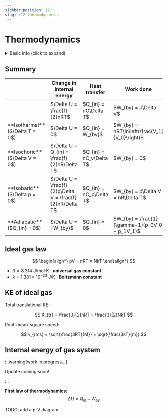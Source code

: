 ```yaml
---
sidebar_position: 12
slug: /12-thermodynamics
---
```



# Thermodynamics

<details>
<summary>Basic info (click to expand)</summary>

Number of moles $n = \frac{m}{M} = \frac{N}{N_A}$
- $M$: molar mass (kg/mol), mass of 1 mole of the substance
- $N$: number of particles/molecules
- $N_A = 6.02\times10^{23}$ mol$^{-1}$ : **Avogadro constant**

Pressure $= \frac{\text{Force}}{\text{Area}}$

Density $= \frac{\text{Mass}}{\text{Volume}}$

Litter to cubic meter: $1$L = $1\times10^{-3}$ m$^3$

</details>

## Summary

<Table>
<thead>
<tr>
    <Th></Th>
    <Th>Change in internal energy</Th>
    <Th>Heat transfer</Th>
    <Th>Work done</Th>
</tr>
</thead>
<tbody>
<tr>
    <Td></Td>
    <Td>$\Delta U = \frac{f}{2}nRT$</Td>
    <Td>$Q_{in} = nC\Delta T$</Td>
    <Td>$W_{by} = p\Delta V$</Td>
</tr>
<tr>
    <Td>**Isothermal** ($\Delta T = 0$)</Td>
    <Td>$\Delta U = 0$</Td>
    <Td>$Q_{in} = W_{by}$</Td>
    <Td>$W_{by} = nRT\ln\left(\frac{V_1}{V_0}\right)$</Td>
</tr>
<tr>
    <Td>**Isochoric** ($\Delta V = 0$)</Td>
    <Td>$\Delta U = Q_{in} = \frac{f}{2}nR\Delta T$</Td>
    <Td>$Q_{in} = nC_v\Delta T$</Td>
    <Td>$W_{by} = 0$</Td>
</tr>
<tr>
    <Td>**Isobaric** ($\Delta p = 0$)</Td>
    <Td>$\Delta U = \frac{f}{2}p\Delta V = \frac{f}{2}nR\Delta T$</Td>
    <Td>$Q_{in} = nC_p\Delta T$</Td>
    <Td>$W_{by} = p\Delta V = nR\Delta T$</Td>
</tr>
<tr>
    <Td>**Adiabatic** ($Q_{in} = 0$)</Td>
    <Td>$\Delta U = -W_{by}$</Td>
    <Td>$Q_{in} = 0$</Td>
    <Td>$W_{by} = \frac{1}{\gamma-1}(p_0V_0 - p_1V_1)$</Td>
</tr>
</tbody>
</Table>

## Ideal gas law

$$
\begin{align*}
pV = nRT = NkT
\end{align*}
$$

- $R = 8.314$ J/mol$\cdot$K : **universal gas constant**
- $k = 1.381\times10^{-23}$ J/K : **Boltzmann constant**

## KE of ideal gas

Total translational KE:

$$
K_{tr} = \frac{3}{2}nRT = \frac{3}{2}NkT
$$

Root-mean-square speed:

$$
v_{rms} = \sqrt{\frac{3RT}{M}} = \sqrt{\frac{3kT}{m}}
$$

## Internal energy of gas system

:::warning[work in progress...]

Update coming soon!

:::

**First law of thermodynamics**:
$$
\Delta U = Q_{in} - W_{by}
$$

TODO: add a p-V diagram
